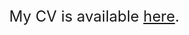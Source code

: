 <style type="text/css">
.main-container {
  max-width: 1200px;
  margin-left: auto;
  margin-right: auto;
}
</style>

<style type="text/css">
  body{
  font-size: 18pt;
}
</style>

My CV is available [here](https://drive.google.com/file/d/1zOgkVtMFJoTxunTTFzdc3ETPNHZe0qF6/view?usp=sharing).